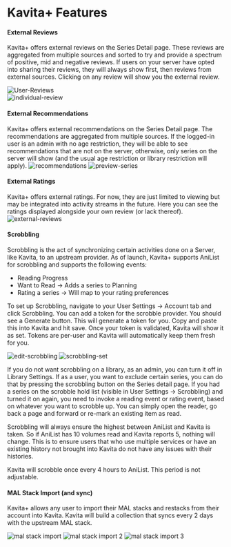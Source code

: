 
# Kavita+ Features

#### External Reviews
Kavita+ offers external reviews on the Series Detail page. These reviews are aggregated from multiple sources and sorted to try and provide a spectrum of positive, mid and negative reviews. If users on your server have opted into sharing their reviews, they will always show first, then reviews from external sources. Clicking on any review will show you the external review.

![User-Reviews](../../public/kavita+/user-reviews.png "User-Reviews") <br/>
![individual-review](../../public/kavita+/individual-review.png "individual-review")

#### External Recommendations
Kavita+ offers external recommendations on the Series Detail page. The recommendations are aggregated from multiple sources. If the logged-in user is an admin with no age restriction, they will be able to see recommendations that are not on the server, otherwise, only series on the server will show (and the usual age restriction or library restriction will apply). 
![recommendations](../../public/kavita+/recommendations.png "recommendations")
![preview-series](../../public/kavita+/preview-series.png "preview-series")

#### External Ratings
Kavita+ offers external ratings. For now, they are just limited to viewing but may be integrated into activity streams in the future. Here you can see the ratings displayed alongside your own review (or lack thereof).
![external-reviews](../../public/kavita+/external-reviews.png "external-reviews")

#### Scrobbling
Scrobbling is the act of synchronizing certain activities done on a Server, like Kavita, to an upstream provider. As of launch, Kavita+ supports AniList for scrobbling and supports the following events:
- Reading Progress
- Want to Read -> Adds a series to Planning
- Rating a series -> Will map to your rating preferences

To set up Scrobbling, navigate to your User Settings -> Account tab and click Scrobbling. You can add a token for the scrobble provider. You should see a Generate button. This will generate a token for you. Copy and paste this into Kavita and hit save. Once your token is validated, Kavita will show it as set. Tokens are per-user and Kavita will automatically keep them fresh for you. 

![edit-scrobbling](../../public/kavita+/edit-scrobbling.png "edit-scrobbling")
![scrobbling-set](../../public/kavita+/scrobbling-set.png "scrobbling-set")

If you do not want scrobbling on a library, as an admin, you can turn it off in Library Settings. If as a user, you want to exclude certain series, you can do that by pressing the scrobbling button on the Series detail page. If you had a series on the scrobble hold list (visible in User Settings -> Scrobbling) and turned it on again, you need to invoke a reading event or rating event, based on whatever you want to scrobble up. You can simply open the reader, go back a page and forward or re-mark an existing item as read.

Scrobbling will always ensure the highest between AniList and Kavita is taken. So if AniList has 10 volumes read and Kavita reports 5, nothing will change. This is to ensure users that who use multiple services or have an existing history not brought into Kavita do not have any issues with their histories. 

<Callout type="info">
	 Kavita will scrobble once every 4 hours to AniList. This period is not adjustable.
</Callout>

#### MAL Stack Import (and sync)
Kavita+ allows any user to import their MAL stacks and restacks from their account into Kavita. Kavita will build a collection that syncs every 2 days with the upstream MAL stack. 

![mal stack import](../../public/kavita+/import-mal-stack.png "import-mal-stack")
![mal stack import 2](../../public/kavita+/import-mal-stack-2.png "import-mal-stack-2")
![mal stack import 3](../../public/kavita+/import-mal-stack-3.png "import-mal-stack-3")



